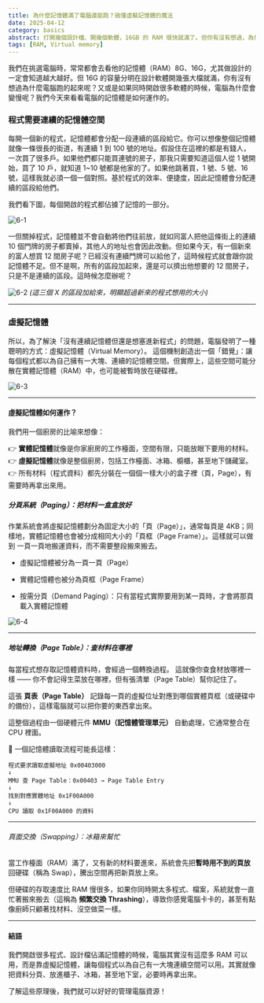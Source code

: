 ```yaml
---
title: 為什麼記憶體滿了電腦還能跑？搞懂虛擬記憶體的魔法
date: 2025-04-12
category: basics
abstract: 打開幾個設計檔、開幾個軟體，16GB 的 RAM 很快就滿了。但你有沒有想過，為什麼電腦還沒當機？甚至還能撐著跑？本篇文章將用簡單比喻帶你理解虛擬記憶體（Virtual Memory）的運作方式，從分頁系統、頁表、到交換機制（Swapping），讓你一窺作業系統如何偷偷幫你把資源用到極致。
tags: [RAM, Virtual memory]
---
```


我們在挑選電腦時，常常都會去看他的記憶體（RAM）8G、16G，尤其做設計的一定會知道越大越好。但 16G 的容量分明在設計軟體開幾張大檔就滿，你有沒有想過為什麼電腦跑的起來呢？又或是如果同時開啟很多軟體的時候，電腦為什麼會變慢呢？我們今天來看看電腦的記憶體是如何運作的。

### 程式需要連續的記憶體空間

每開一個新的程式，記憶體都會分配一段連續的區段給它。你可以想像整個記憶體就像一條很長的街道，有連續 1 到 100 號的地址。假設住在這裡的都是有錢人，一次買了很多戶。如果他們都只能買連號的房子，那我只需要知道這個人從 1 號開始，買了 10 戶，就知道 1~10 號都是他家的了。如果他跳著買，1 號、5 號、16 號，這樣我就必須一個一個對照。基於程式的效率、便捷度，因此記憶體會分配連續的區段給他們。

我們看下圖，每個開啟的程式都佔據了記憶的一部分。

![6-1](/images/post/6-1.png)

一但關掉程式，記憶體並不會自動將他們往前放，就如同富人把他這條街上的連續 10 個門牌的房子都賣掉，其他人的地址也會因此改動。但如果今天，有一個新來的富人想買 12 間房子呢？已經沒有連續門牌可以給他了，這時候程式就會跟你說記憶體不足。但不是啊，所有的區段加起來，還是可以擠出他想要的 12 間房子，只是不是連續的區段。這時候怎麼辦呢？

![6-2](/images/post/6-2.png)
_(這三個 X 的區段加給來，明顯超過新來的程式想用的大小)_

---

### 虛擬記憶體

所以，為了解決「沒有連續記憶體但還是想塞進新程式」的問題，電腦發明了一種聰明的方式：虛擬記憶體（Virtual Memory）。
這個機制創造出一個「錯覺」：讓每個程式都以為自己擁有一大塊、連續的記憶體空間。但實際上，這些空間可能分散在實體記憶體（RAM）中，也可能被暫時放在硬碟裡。

![6-3](/images/post/6-3.png)

---

#### 虛擬記憶體如何運作？

我們用一個廚房的比喻來想像：

👉 **實體記憶體**就像是你家廚房的工作檯面，空間有限，只能放眼下要用的材料。
👉 **虛擬記憶體**就像是整個廚房，包括工作檯面、冰箱、櫥櫃，甚至地下儲藏室。
👉 所有材料（程式資料）都先分裝在一個個一樣大小的盒子裡（頁，Page），有需要時再拿出來用。

##### 分頁系統（Paging）：把材料一盒盒放好

作業系統會將虛擬記憶體劃分為固定大小的「頁（Page）」，通常每頁是 4KB；同樣地，實體記憶體也會被分成相同大小的「頁框（Page Frame）」。這樣就可以做到 一頁一頁地搬運資料，而不需要整段搬來搬去。

- 虛擬記憶體被分為一頁一頁（Page）

- 實體記憶體也被分為頁框（Page Frame）

- 按需分頁（Demand Paging）：只有當程式實際要用到某一頁時，才會將那頁載入實體記憶體

![6-4](/images/post/6-4.png)

---

##### 地址轉換（Page Table）：查材料在哪裡

每當程式想存取記憶體資料時，會經過一個轉換過程。
這就像你查食材放哪裡一樣 —— 你不會記得生菜放在哪裡，但有張清單（Page Table）幫你記住了。

這張 **頁表（Page Table）** 記錄每一頁的虛擬位址對應到哪個實體頁框（或硬碟中的備份），這樣電腦就可以把你要的東西拿出來。

這整個過程由一個硬體元件 **MMU（記憶體管理單元）** 自動處理，它通常整合在 CPU 裡面。

🔁 一個記憶體讀取流程可能長這樣：

```
程式要求讀取虛擬地址 0x00403000
↓
MMU 查 Page Table：0x00403 → Page Table Entry
↓
找到對應實體地址 0x1F00A000
↓
CPU 讀取 0x1F00A000 的資料
```

---

###### 頁面交換（Swapping）：冰箱來幫忙

當工作檯面（RAM）滿了，又有新的材料要進來，系統會先把**暫時用不到的頁放**回硬碟（稱為 Swap），騰出空間再把新頁放上來。

但硬碟的存取速度比 RAM 慢很多，如果你同時開太多程式、檔案，系統就會一直忙著搬來搬去（這稱為 **頻繁交換 Thrashing**），導致你感覺電腦卡卡的，甚至有點像廚師只顧著找材料、沒空做菜一樣。

---

#### 結語
我們開啟很多程式、設計檔佔滿記憶體的時候，電腦其實沒有這麼多 RAM 可以用，而是靠虛擬記憶體，讓每個程式以為自己有一大塊連續空間可以用。其實就像把資料分頁、放進櫃子、冰箱，甚至地下室，必要時再拿出來。

了解這些原理後，我們就可以好好的管理電腦資源！